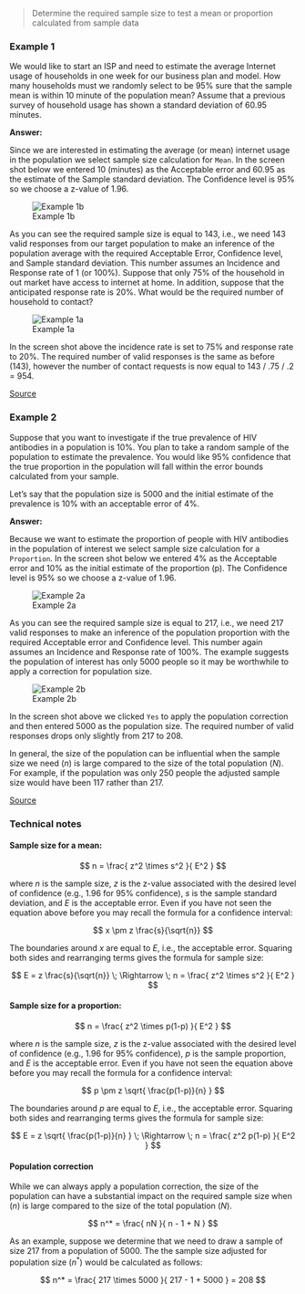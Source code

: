 > Determine the required sample size to test a mean or proportion calculated from sample data

### Example 1

We would like to start an ISP and need to estimate the average Internet usage of households in one week for our business plan and model. How many households must we randomly select to be 95% sure that the sample mean is within 10 minute of the population mean? Assume that a previous survey of household usage has shown a standard deviation of 60.95 minutes.

**Answer:**

Since we are interested in estimating the average (or mean) internet usage in the population we select sample size calculation for `Mean`. In the screen shot below we entered 10 (minutes) as the Acceptable error and 60.95 as the estimate of the Sample standard deviation. The Confidence level is 95% so we choose a z-value of 1.96.

![Example 1b](http://mostly-harmless.github.io/radiant/quant/figures_quant/sample_size_ex1a.png)

As you can see the required sample size is equal to 143, i.e., we need 143 valid responses from our target population to make an inference of the population average with the required Acceptable Error, Confidence level, and Sample standard deviation. This number assumes an Incidence and Response rate of 1 (or 100%). Suppose that only 75% of the household in out market have access to internet at home. In addition, suppose that the anticipated response rate is 20%. What would be the required number of household to contact?

![Example 1a](http://mostly-harmless.github.io/radiant/quant/figures_quant/sample_size_ex1b.png)

In the screen shot above the incidence rate is set to 75% and response rate to 20%. The required number of valid responses is the same as before (143), however the number of contact requests is now equal to 143 / .75 / .2 = 954.

<a href="http://www.isixsigma.com/tools-templates/sampling-data/how-determine-sample-size-determining-sample-size/" target="_blank">Source</a>

### Example 2

Suppose that you want to investigate if the true prevalence of HIV antibodies in a population is 10%. You plan to take a random sample of the population to estimate the prevalence. You would like 95% confidence that the true proportion in the population will fall within the error bounds calculated from your sample.

Let's say that the population size is 5000 and the initial estimate of the prevalence is 10% with an acceptable error of 4%.

**Answer:**

Because we want to estimate the proportion of people with HIV antibodies in the population of interest we select sample size calculation for a `Proportion`. In the screen shot below we entered 4% as the Acceptable error and 10% as the initial estimate of the proportion (p). The Confidence level is 95% so we choose a z-value of 1.96.

![Example 2a](http://mostly-harmless.github.io/radiant/quant/figures_quant/sample_size_ex2a.png)

As you can see the required sample size is equal to 217, i.e., we need 217 valid responses to make an inference of the population proportion with the required Acceptable error and Confidence level. This number again assumes an Incidence and Response rate of 100%. The example suggests the population of interest has only 5000 people so it may be worthwhile to apply a correction for population size.

![Example 2b](http://mostly-harmless.github.io/radiant/quant/figures_quant/sample_size_ex2b.png)

In the screen shot above we clicked `Yes` to apply the population correction and then entered 5000 as the population size. The required number of valid responses drops only slightly from 217 to 208.

In general, the size of the population can be influential when the sample size we need ($n$) is large compared to the size of the total population ($N$). For example, if the population was only 250 people the adjusted sample size would have been 117 rather than 217.

<a href="http://bphc.hrsa.gov/policiesregulations/performancemeasures/patientsurvey/calculating.html" target="_blank">Source</a>

### Technical notes

#### Sample size for a mean:

$$
	n = \frac{ z^2 \times s^2 }{ E^2 }
$$

where $n$ is the sample size, $z$ is the z-value associated with the desired level of confidence (e.g., 1.96 for 95% confidence), $s$ is the sample standard deviation, and $E$ is the acceptable error. Even if you have not seen the equation above before you may recall the formula for a confidence interval:

$$
	x \pm z \frac{s}{\sqrt{n}}
$$

The boundaries around $x$ are equal to $E$, i.e., the acceptable error. Squaring both sides and rearranging terms gives the formula for sample size:

$$
	E = z \frac{s}{\sqrt{n}} \; \Rightarrow \; n = \frac{ z^2 \times s^2 }{ E^2 }
$$


#### Sample size for a proportion:

$$
	n = \frac{ z^2 \times p(1-p) }{ E^2 }
$$

where $n$ is the sample size, $z$ is the z-value associated with the desired level of confidence (e.g., 1.96 for 95% confidence), $p$ is the sample proportion, and $E$ is the acceptable error. Even if you have not seen the equation above before you may recall the formula for a confidence interval:

$$
	p \pm z \sqrt{ \frac{p(1-p)}{n} }
$$

The boundaries around $p$ are equal to $E$, i.e., the acceptable error. Squaring both sides and rearranging terms gives the formula for sample size:

$$
	E = z \sqrt{ \frac{p(1-p)}{n} } \; \Rightarrow \; n = \frac{ z^2 p(1-p) }{ E^2 }
$$

#### Population correction

While we can always apply a population correction, the size of the population can have a substantial impact on the required sample size when ($n$) is large compared to the size of the total population ($N$).

$$
	n^* = \frac{ nN }{ n - 1 + N }
$$

As an example, suppose we determine that we need to draw a sample of size 217 from a population of 5000. The the sample size adjusted for population size ($n^*$) would be calculated as follows:

$$
	n^* = \frac{ 217 \times 5000 }{ 217 - 1 + 5000 } = 208
$$
